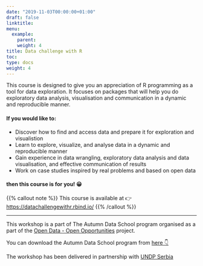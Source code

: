 ```yaml
---
date: "2019-11-03T00:00:00+01:00"
draft: false
linktitle:
menu:
  example:
    parent: 
    weight: 4
title: Data challenge with R
toc: 
type: docs
weight: 4
---
```


This course is designed to give you an appreciation of R programming as a tool for data exploration. It focuses on packages that will help you do exploratory data analysis, visualisation and communication in a dynamic and reproducible manner.

#### If you would like to:

- Discover how to find and access data and prepare it for exploration and visualistion
- Learn to explore, visualize, and analyse data in a dynamic and reproducible manner
- Gain experience in data wrangling, exploratory data analysis and data visualisation, and effective communication of results
- Work on case studies inspired by real problems and based on open data

#### then this course is for you! 😀


{{% callout note %}}
This course is available at 👉 <https://datachallengewithr.rbind.io/>
{{% /callout %}}

---
This workshop is a part of The Autumn Data School program organised as a part of the [Open Data - Open Opportunities](https://www.rs.undp.org/content/serbia/en/home/projects/opendata.html) project.

You can download the Autumn Data School program from [here 👇](https://www.rs.undp.org/content/dam/serbia/undp_rs_Program%20Radionice_Open%20Data-1.pdf)

The workshop has been delivered in partnership with [UNDP Serbia](http://www.rs.undp.org)
